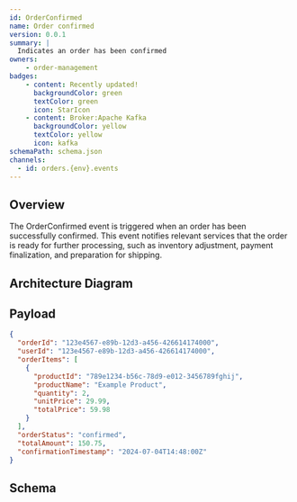 ```yaml
---
id: OrderConfirmed
name: Order confirmed
version: 0.0.1
summary: |
  Indicates an order has been confirmed
owners:
    - order-management
badges:
    - content: Recently updated!
      backgroundColor: green
      textColor: green
      icon: StarIcon
    - content: Broker:Apache Kafka
      backgroundColor: yellow
      textColor: yellow
      icon: kafka
schemaPath: schema.json
channels:
  - id: orders.{env}.events
---
```



## Overview

The OrderConfirmed event is triggered when an order has been successfully confirmed. This event notifies relevant services that the order is ready for further processing, such as inventory adjustment, payment finalization, and preparation for shipping.

## Architecture Diagram

<NodeGraph />

## Payload

```json title="Example payload"
{
  "orderId": "123e4567-e89b-12d3-a456-426614174000",
  "userId": "123e4567-e89b-12d3-a456-426614174000",
  "orderItems": [
    {
      "productId": "789e1234-b56c-78d9-e012-3456789fghij",
      "productName": "Example Product",
      "quantity": 2,
      "unitPrice": 29.99,
      "totalPrice": 59.98
    }
  ],
  "orderStatus": "confirmed",
  "totalAmount": 150.75,
  "confirmationTimestamp": "2024-07-04T14:48:00Z"
}
```

## Schema

<Schema file="schema.json"/>

<Footer />